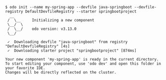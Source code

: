 ```console
$ odo init --name my-spring-app --devfile java-springboot --devfile-registry DefaultDevfileRegistry --starter springbootproject
  __
 /  \__     Initializing a new component
 \__/  \
 /  \__/    odo version: v3.13.0
 \__/

 ✓  Downloading devfile "java-springboot" from registry "DefaultDevfileRegistry" [4s]
 ✓  Downloading starter project "springbootproject" [874ms]

Your new component 'my-spring-app' is ready in the current directory.
To start editing your component, use 'odo dev' and open this folder in your favorite IDE.
Changes will be directly reflected on the cluster.
```